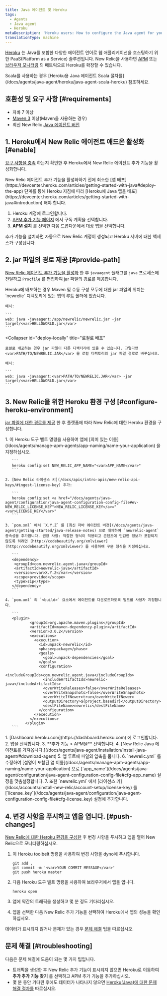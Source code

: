 ```yaml
---
title: Java 에이전트 및 Heroku
tags:
  - Agents
  - Java agent
  - Heroku
metaDescription: 'Heroku users: How to configure the Java agent for your New Relic add-on.'
translationType: machine
---
```


[Heroku](https://devcenter.heroku.com/articles/newrelic) 는 Java를 포함한 다양한 에이전트 언어로 웹 애플리케이션을 호스팅하기 위한 PaaS(Platform as a Service) 솔루션입니다. New Relic을 사용하면 [APM](/docs/apm/new-relic-apm) 또는 [브라우저 모니터링](/docs/browser/new-relic-browser) 의 메트릭으로 Heroku를 확장할 수 있습니다.

<Callout variant="tip">
  Scala를 사용하는 경우 [Heroku용 Java 에이전트 Scala 절차를](/docs/agents/java-agent/heroku/java-agent-scala-heroku) 참조하세요.
</Callout>

## 호환성 및 요구 사항 [#requirements]

* 자바 7 이상
* [Maven 3](http://maven.apache.org/download.cgi) 이상(Maven을 사용하는 경우)
* 최신 New Relic [Java 에이전트 버전](/docs/release-notes/agent-release-notes/java-release-notes)

## 1. Heroku에서 New Relic 에이전트 애드온 활성화 [#enable]

[요구 사항을 충족](#requirements) 하는지 확인한 후 Heroku에서 New Relic 에이전트 추가 기능을 활성화합니다.

<Callout variant="caution">
  New Relic 에이전트 추가 기능을 활성화하기 전에 최소한 [앱 배포](https://devcenter.heroku.com/articles/getting-started-with-java#deploy-the-app) 단계를 통해 Heroku 지침에 따라 [Heroku에 Java 앱을 배포](https://devcenter.heroku.com/articles/getting-started-with-java#introduction) 해야 합니다.
</Callout>

1. Heroku 계정에 로그인합니다.
2. [APM 추가 기능 페이지](https://elements.heroku.com/addons/newrelic#pricing) 에서 구독 계획을 선택합니다.
3. **APM 설치** 를 선택한 다음 드롭다운에서 대상 앱을 선택합니다.

추가 기능을 설치하면 자동으로 New Relic 계정이 생성되고 Heroku 서버에 대한 액세스가 구성됩니다.

## 2. jar 파일의 경로 제공 [#provide-path]

[New Relic 에이전트 추가 기능을 활성화](#enable) 한 후 `javaagent` 플래그를 `java` 프로세스에 전달하고 `Procfile` 를 편집하여 jar 파일의 경로를 제공합니다.

<CollapserGroup>
  <Collapser
    id="deploy-heroku"
    title="Heroku에 배포"
  >
    Heroku에 배포하는 경우 Maven 및 수동 구성 모두에 대한 jar 파일의 위치는 `newrelic` 디렉토리에 있는 앱의 루트 폴더에 있습니다.

    예시:

    ```
    web: java -javaagent:/app/newrelic/newrelic.jar -jar target/<var>HELLOWORLD.jar</var>
    ```
  </Collapser>

  <Collapser
    id="deploy-locally"
    title="로컬로 배포"
  >
    로컬로 배포하는 경우 jar 파일이 다른 디렉터리에 있을 수 있습니다. 그렇다면 <var>PATH/TO/NEWRELIC.JAR</var> 을 로컬 디렉토리의 jar 파일 경로로 바꾸십시오.

    예시:

    ```
    web: java -javaagent:<var>PATH/TO/NEWRELIC.JAR</var> -jar target/<var>HELLOWORLD.jar</var>
    ```
  </Collapser>
</CollapserGroup>

## 3. New Relic을 위한 Heroku 환경 구성 [#configure-heroku-environment]

[jar 파일에 대한 경로를 제공](#provide-path) 한 후 플랫폼에 따라 New Relic에 대한 Heroku 환경을 구성합니다.

<CollapserGroup>
  <Collapser
    id="maven-config"
    title="메이븐 구성"
  >
    1. 이 Heroku 도구 벨트 명령을 사용하여 앱에 [의미 있는 이름](/docs/agents/manage-apm-agents/app-naming/name-your-application) 을 지정하십시오.

       ```
       heroku config:set NEW_RELIC_APP_NAME="<var>APP_NAME</var>"
       ```

    2. [New Relic 라이센스 키](/docs/apis/intro-apis/new-relic-api-keys/#ingest-license-key) 추가:

       ```
       heroku config:set <a href="/docs/agents/java-agent/configuration/java-agent-configuration-config-file#ev-NEW_RELIC_LICENSE_KEY">NEW_RELIC_LICENSE_KEY</a>="<var>LICENSE_KEY</var>"
       ```

    3. `pom.xml` 에서 `X.Y.Z` 를 [최신 자바 에이전트 버전](/docs/agents/java-agent/getting-started/java-release-notes) 으로 대체하여 `newrelic-agent` 종속성을 추가합니다. 권장 사항: 적절한 형식이 적용되고 콘텐츠에 민감한 정보가 포함되지 않도록 하려면 [http://codebeautify.org/xmlviewer](http://codebeautify.org/xmlviewer) 를 사용하여 구문 형식을 지정하십시오.

       ```
       <dependency> 
        <groupId>com.newrelic.agent.java</groupId>
        <artifactId>newrelic-java</artifactId>
        <version><var>X.Y.Z</var></version>
        <scope>provided</scope>
        <type>zip</type>
       </dependency>
       ```

    4. `pom.xml` 의 `<build>` 요소에서 에이전트를 다운로드하도록 빌드를 사용자 지정합니다.

       ```
       <plugin>
               <groupId>org.apache.maven.plugins</groupId>
               <artifactId>maven-dependency-plugin</artifactId>
               <version>3.0.2</version>
               <executions>
                 <execution>
                   <id>unpack-newrelic</id>
                   <phase>package</phase>
                   <goals>
                     <goal>unpack-dependencies</goal>
                   </goals>
                   <configuration>
                     <includeGroupIds>com.newrelic.agent.java</includeGroupIds>
                     <includeArtifactIds>newrelic-java</includeArtifactIds>
                     <overWriteReleases>false</overWriteReleases>
                     <overWriteSnapshots>false</overWriteSnapshots>
                     <overWriteIfNewer>true</overWriteIfNewer>
                     <outputDirectory>${project.basedir}</outputDirectory>
                     <destFileName>newrelic</destFileName>
                   </configuration>
                 </execution>
               </executions>
             </plugin>
       ```
  </Collapser>

  <Collapser title="수동 구성">
    1. [Dashboard.heroku.com](https://dashboard.heroku.com) 에 로그인합니다.
    2. 앱을 선택합니다.
    3. **추가 기능 > APM을** 선택합니다.
    4. [New Relic Java 에이전트를 가져옵니다.](/docs/agents/java-agent/installation/install-java-agent/#download-agent)
    5. 앱 루트에 파일의 압축을 풉니다.
    6. `newrelic.yml` 를 수정하여 [설명이 포함된 앱 이름](/docs/agents/manage-apm-agents/app-naming/name-your-application) 으로 [`app_name`](/docs/agents/java-agent/configuration/java-agent-configuration-config-file#cfg-app_name) 설정을 맞춤설정합니다.
    7. 또한 `newrelic.yml` 에서 [라이선스 키](/docs/accounts/install-new-relic/account-setup/license-key) 를 [`license_key`](/docs/agents/java-agent/configuration/java-agent-configuration-config-file#cfg-license_key) 설정에 추가합니다.
  </Collapser>
</CollapserGroup>

## 4. 변경 사항을 푸시하고 앱을 엽니다. [#push-changes]

[New Relic에 대한 Heroku 환경을 구성한](#configure-heroku-environment) 후 변경 사항을 푸시하고 앱을 열어 New Relic으로 모니터링하십시오.

1. 이 Heroku toolbelt 명령을 사용하여 변경 사항을 dyno에 푸시합니다.

   ```
   git add .
   git commit -m '<var>YOUR COMMIT MESSAGE</var>'
   git push heroku master
   ```

2. 다음 Heroku 도구 벨트 명령을 사용하여 브라우저에서 앱을 엽니다.

   ```
   heroku open
   ```

3. 앱에 약간의 트래픽을 생성하고 몇 분 정도 기다리십시오.

4. 앱을 선택한 다음 New Relic 추가 기능을 선택하여 Heroku에서 앱의 성능을 확인하십시오.

데이터가 표시되지 않거나 문제가 있는 경우 [문제 해결](#troubleshooting) 팁을 따르십시오.

## 문제 해결 [#troubleshooting]

다음은 문제 해결에 도움이 되는 몇 가지 팁입니다.

* 트래픽을 생성한 후 New Relic 추가 기능이 표시되지 않으면 Heroku로 이동하여 **추가 추가 기능 찾기** 를 선택하고 APM 추가 기능을 추가하십시오.
* 몇 분 동안 기다린 후에도 데이터가 나타나지 않으면 [Heroku(Java)에 대한 문제 해결 절차를](/docs/agents/java-agent/heroku/no-data-appears-heroku-java) 따르십시오.